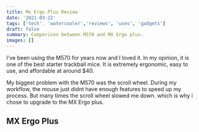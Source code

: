 ```yaml
---
title: Mx Ergo Plus Review
date: '2021-03-22'
tags: ['tech'. 'watercooler','reviews', 'uses', 'gadgets']
draft: false
summary: Comparison between M570 and MX Ergo plus.
images: []
---
```


I've been using the M570 for years now and I loved it. In my opinion, it is one of the best starter trackball mice. It is extremely ergonomic, easy to use, and affordable at around $40. 

My biggest problem with the M570 was the scroll wheel. During my workflow, the mouse just didnt have enough features to speed up my process. But many times the scroll wheel slowed me down. which is why i chose to upgrade to the MX Ergo plus.

## MX Ergo Plus